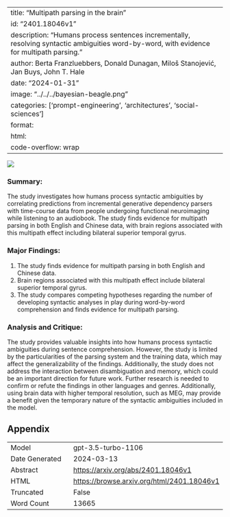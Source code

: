
---
title: "Multipath parsing in the brain"
id: "2401.18046v1"
description: "Humans process sentences incrementally, resolving syntactic ambiguities word-by-word, with evidence for multipath parsing."
author: Berta Franzluebbers, Donald Dunagan, Miloš Stanojević, Jan Buys, John T. Hale
date: "2024-01-31"
image: "../../../bayesian-beagle.png"
categories: ['prompt-engineering', 'architectures', 'social-sciences']
format:
  html:
    code-overflow: wrap
---

![](../../../bayesian-beagle.png)

### Summary:
The study investigates how humans process syntactic ambiguities by correlating predictions from incremental generative dependency parsers with time-course data from people undergoing functional neuroimaging while listening to an audiobook. The study finds evidence for multipath parsing in both English and Chinese data, with brain regions associated with this multipath effect including bilateral superior temporal gyrus.

### Major Findings:
1. The study finds evidence for multipath parsing in both English and Chinese data.
2. Brain regions associated with this multipath effect include bilateral superior temporal gyrus.
3. The study compares competing hypotheses regarding the number of developing syntactic analyses in play during word-by-word comprehension and finds evidence for multipath parsing.

### Analysis and Critique:
The study provides valuable insights into how humans process syntactic ambiguities during sentence comprehension. However, the study is limited by the particularities of the parsing system and the training data, which may affect the generalizability of the findings. Additionally, the study does not address the interaction between disambiguation and memory, which could be an important direction for future work. Further research is needed to confirm or refute the findings in other languages and genres. Additionally, using brain data with higher temporal resolution, such as MEG, may provide a benefit given the temporary nature of the syntactic ambiguities included in the model.

## Appendix

|          |          |
|----------|----------|
| Model     | gpt-3.5-turbo-1106       |
| Date Generated     | 2024-03-13       |
| Abstract | [https://arxiv.org/abs/2401.18046v1](https://arxiv.org/abs/2401.18046v1)        |
| HTML     | [https://browse.arxiv.org/html/2401.18046v1](https://browse.arxiv.org/html/2401.18046v1)       |
| Truncated       | False       |
| Word Count       | 13665       |